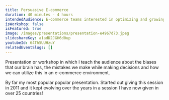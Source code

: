 ```yaml
---
title: Persuasive E-commerce
duration: 40 minutes - 4 hours
intendedAudience: E-commerce teams interested in optimizing and growing their stores by diving into their buyers psychology
isWorkshop: false
isFeatured: true
image: /images/presentations/presentation-e4967d73.jpeg
slideshareKey: a1adD2JGH6d0up
youtubeId: 64Th5UUHzuY
relatedEventSlugs: []
---
```


Presentation or workshop in which I teach the audience about the biases that our brain has, the mistakes we make while making decisions and how we can utilize this in an e-commerce environment.

By far my most popular popular presentation. Started out giving this session in 2011 and it kept evolving over the years in a session I have now given in over 25 countries!

